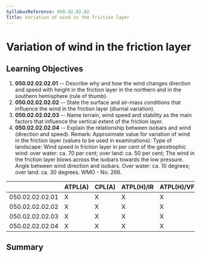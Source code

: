 ```yaml
---
SyllabusReference: 050.02.02.02
Title: Variation of wind in the friction layer
---
```


# Variation of wind in the friction layer

## Learning Objectives

1.  **050.02.02.02.01** -- Describe why and how the wind changes direction and
    speed with height in the friction layer in the northern and in the southern
    hemisphere (rule of thumb).
2.  **050.02.02.02.02** -- State the surface and air-mass conditions that
    influence the wind in the friction layer (diurnal variation).
3.  **050.02.02.02.03** -- Name terrain, wind speed and stability as the main
    factors that influence the vertical extent of the friction layer.
4.  **050.02.02.02.04** -- Explain the relationship between isobars and wind
    (direction and speed). Remark: Approximate value for variation of wind in
    the friction layer (values to be used in examinations): Type of landscape:
    Wind speed in friction layer in per cent of the geostrophic wind: over
    water: ca. 70 per cent; over land: ca. 50 per cent; The wind in the friction
    layer blows across the isobars towards the low pressure. Angle between wind
    direction and isobars. Over water: ca. 10 degrees; over land: ca. 30
    degrees. WMO - No. 266.

|                 | ATPL(A) | CPL(A) | ATPL(H)/IR | ATPL(H)/VFR | CPL(H) | IR  | CBIR(A) |
| --------------- | ------- | ------ | ---------- | ----------- | ------ | --- | ------- |
| 050.02.02.02.01 | X       | X      | X          | X           | X      | X   | X       |
| 050.02.02.02.02 | X       | X      | X          | X           | X      | X   | X       |
| 050.02.02.02.03 | X       | X      | X          | X           | X      | X   | X       |
| 050.02.02.02.04 | X       | X      | X          | X           | X      | X   | X       |

## Summary
